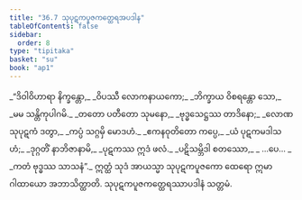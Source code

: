 ```yaml
---
title: "36.7 သုပုဋကပူဇကတ္ထေရအပဒါန"
tableOfContents: false
sidebar:
  order: 8
type: "tipitaka"
basket: "su"
book: "ap1"
---
```



<DynamicBreadcrumb />

<Division number="26" book="ap1">

<Paragraph number="4007" type="verses" book="ap1">
_“ဒိဝါဝိဟာရာ နိက္ခန္တော,_  
_ဝိပဿီ လောကနာယကော;_  
_ဘိက္ခာယ ဝိစရန္တော သော,_  
_မမ သန္တိကုပါဂမိ._  

</Paragraph>

</Division>
<Division number="27" book="ap1">

<Paragraph number="4008" type="verses" book="ap1">
_တတော ပတီတော သုမနော,_  
_ဗုဒ္ဓသေဋ္ဌဿ တာဒိနော;_  
_လောဏသုပုဋကံ ဒတွာ,_  
_ကပ္ပံ သဂ္ဂမှိ မောဒဟံ._  

</Paragraph>

</Division>
<Division number="28" book="ap1">

<Paragraph number="4009" type="verses" book="ap1">
_ဧကနဝုတိတော ကပ္ပေ,_  
_ယံ ပုဋကမဒါသဟံ;_  
_ဒုဂ္ဂတိံ နာဘိဇာနာမိ,_  
_ပုဋကဿ ဣဒံ ဖလံ._  

</Paragraph>

</Division>
<Division number="29" book="ap1">

<Paragraph number="4010" type="verses" book="ap1">
_ပဋိသမ္ဘိဒါ စတဿော,_  
_ …ပေ… _  
_ကတံ ဗုဒ္ဓဿ သာသနံ”._  

</Paragraph>

<Paragraph number="4011" book="ap1">
ဣတ္ထံ သုဒံ အာယသ္မာ သုပုဋကပူဇကော ထေရော ဣမာ ဂါထာယော အဘာသိတ္ထာတိ.

</Paragraph>
</Division>

<Paragraph number="4012" type="center" book="ap1">
သုပုဋကပူဇကတ္ထေရဿာပဒါနံ သတ္တမံ.
</Paragraph>